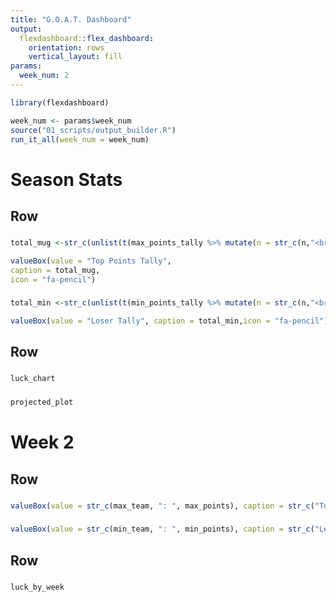 ```yaml
---
title: "G.O.A.T. Dashboard"
output: 
  flexdashboard::flex_dashboard:
    orientation: rows
    vertical_layout: fill
params: 
  week_num: 2
---
```


```r
library(flexdashboard)

week_num <- params$week_num
source("01_scripts/output_builder.R")
run_it_all(week_num = week_num)
```

Season Stats
===============================

Row {data-height=50}
-------------------------------------

### 

```r
total_mug <-str_c(unlist(t(max_points_tally %>% mutate(n = str_c(n,"<br>")))),collapse = " ")
```


```r
valueBox(value = "Top Points Tally",
caption = total_mug,
icon = "fa-pencil")

```

###

```r
total_min <-str_c(unlist(t(min_points_tally %>% mutate(n = str_c(n,"<br>")))),collapse = " ")
```


```r
valueBox(value = "Loser Tally", caption = total_min,icon = "fa-pencil")

```

Row {data-height=350}
-------------------------------------
   
### 

```r
luck_chart
```   
    
### 

```r
projected_plot
```

Week 2
===============================

Row {data-height=50}
-------------------------------------

### 

```r
valueBox(value = str_c(max_team, ": ", max_points), caption = str_c("Top points award for week ", week_num), icon = "fa-pencil")
```

### 

```r
valueBox(value = str_c(min_team, ": ", min_points), caption = str_c("Least points award for week ", week_num), icon = "fa-pencil")
```

Row {data-height=350}
-------------------------------------

### 

```r
luck_by_week
```


